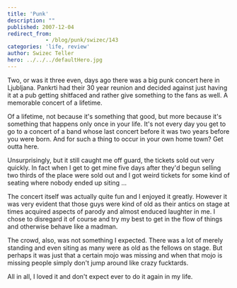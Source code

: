 ```yaml
---
title: 'Punk'
description: ""
published: 2007-12-04
redirect_from: 
            - /blog/punk/swizec/143
categories: 'life, review'
author: Swizec Teller
hero: ../../../defaultHero.jpg
---
```

Two, or was it three even, days ago there was a big punk concert here in Ljubljana. Pankrti had their 30 year reunion and decided against just having it at a pub getting shitfaced and rather give something to the fans as well. A memorable concert of a lifetime.

Of a lifetime, not because it's something that good, but more because it's something that happens only once in your life. It's not every day you get to go to a concert of a band whose last concert before it was two years before you were born. And for such a thing to occur in your own home town? Get outta here.

Unsurprisingly, but it still caught me off guard, the tickets sold out very quickly. In fact when I get to get mine five days after they'd begun selling two thirds of the place were sold out and I got weird tickets for some kind of seating where nobody ended up siting ...

The concert itself was actually quite fun and I enjoyed it greatly. However it was very evident that those guys were kind of old as their antics on stage at times acquired aspects of parody and almost enduced laughter in me. I chose to disregard it of course and try my best to get in the flow of things and otherwise behave like a madman.

The crowd, also, was not something I expected. There was a lot of merely standing and even siting as many were as old as the fellows on stage. But perhaps it was just that a certain mojo was missing and when that mojo is missing people simply don't jump around like crazy fucktards.

All in all, I loved it and don't expect ever to do it again in my life.